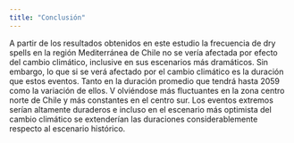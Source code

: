 ```yaml
---
title: "Conclusión"
---
```


A partir de los resultados obtenidos en este estudio la frecuencia de dry spells en la región Mediterránea de Chile no se vería afectada por efecto del cambio climático, inclusive en sus escenarios más dramáticos. Sin embargo, lo que si se verá afectado por el cambio climático es la duración que estos eventos. Tanto en la duración promedio que tendrá hasta 2059 como la variación de ellos. V olviéndose más fluctuantes en la zona centro norte de Chile y más constantes en el centro sur. Los eventos extremos serían altamente duraderos e incluso en el escenario más optimista del cambio climático se extenderían las duraciones considerablemente respecto al escenario histórico.
